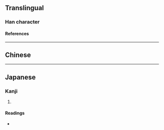 {{also|惛}}
{{character info}}
==Translingual==

===Han character===
{{Han char|rn=61|rad=心|as=09|sn=12|four=|canj=PRPA|ids=⿰忄昬}}

====References====
{{Han ref|kx=0393.110|dkj=10875|dj=0729.110|hdz=42332.040|uh=60FD}}

----

==Chinese==
{{zh-see|惛|v}}

----

==Japanese==

===Kanji===
{{ja-kanji|grade=|rs=心09}}

# {{rfdef|ja|sort=心09}}

====Readings====
* {{ja-readings|on=[[こん]] (kon), [[びん]] (bin)|kun=}}